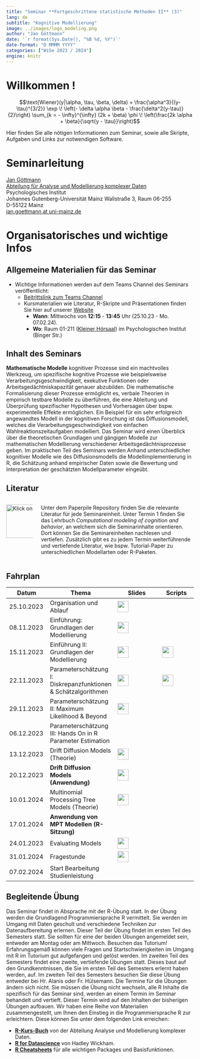 ```yaml
---
title: "Seminar **Fortgeschrittene statistische Methoden II** (3)"
lang: de
subtitle: "Kognitive Modellierung"
image: ../images/logo_modeling.png
author: "Jan Göttmann"
date: '`r format(Sys.Date(), "%B %d, %Y")`'
date-format: "D MMMM YYYY"
categories: ["WiSe 2023 / 2024"]
engine: knitr
---
```


# Willkommen !

$$\text{Wiener}(y|\alpha, \tau, \beta, \delta) =
\frac{\alpha^3}{(y-\tau)^{3/2}} \exp \! \left(- \delta \alpha \beta -
\frac{\delta^2(y-\tau)}{2}\right) \sum_{k = - \infty}^{\infty} (2k +
\beta) \phi \! \left(\frac{2k \alpha + \beta}{\sqrt{y - \tau}}\right)$$

Hier finden Sie alle nötigen Informationen zum Seminar, sowie alle Skripte, Aufgaben und Links zur notwendigen Software.

# Seminarleitung

[Jan Göttmann](https://methoden.amd.psychologie.uni-mainz.de/goettmann/)\
[Abteilung für Analyse und Modellierung komplexer Daten](https://methoden.amd.psychologie.uni-mainz.de/)\
Psychologisches Institut\
Johannes Gutenberg-Universität Mainz Wallstraße 3, Raum 06-255\
D-55122 Mainz\
[jan.goettmann at uni-mainz.de](jan.goettmann@uni-mainz.de)

# Organisatorisches und wichtige Infos

## Allgemeine Materialien für das Seminar

-   Wichtige Informationen werden auf dem Teams Channel des Seminars veröffentlicht:
    -   [Beitrittslink zum Teams Channel](https://teams.microsoft.com/l/team/19%3aFSXxxJYaizbw6Qc6xHsKPJUmvE_9BztlIerMDJA8RNU1%40thread.tacv2/conversations?groupId=b0203a36-e36a-41d8-8816-d5d1ec7cf968&tenantId=51aa2b30-c9fa-40db-b91a-3a53a8a08d85)
    -   Kursmaterialien wie Literatur, R-Skripte und Präsentationen finden Sie hier auf unserer [Website](https://josealanis.github.io/amdstatsem/)
        -   **Wann**: Mittwochs von **12:15** - **13:45** Uhr (25.10.23 - Mo. 07.02.24).
        -   **Wo**: Raum 01-211 ([Kleiner Hörsaal](https://maps.uni-mainz.de/leaflets/room/E7986DDE-BBDC-46C7-BB1E-02B3B8CDE79E)) im Psychologischen Institut (Binger Str.)

## Inhalt des Seminars

::: justify
**Mathematische Modelle** kognitiver Prozesse sind ein machtvolles Werkzeug, um spezifische kognitive Prozesse wie beispielsweise Verarbeitungsgeschwindigkeit, exekutive Funktionen oder Arbeitsgedächtniskapazität genauer abzubilden. Die mathematische Formalisierung dieser Prozesse ermöglicht es, verbale Theorien in empirisch testbare Modelle zu überführen, die eine Ableitung und Überprüfung spezifischer Hypothesen und Vorhersagen über bspw. experimentelle Effekte ermöglichen. Ein Beispiel für ein sehr erfolgreich angewandtes Modell in der kognitiven Forschung ist das Diffusionsmodell, welches die Verarbeitungsgeschwindigkeit von einfachen Wahlreaktionszeitaufgaben modelliert. Das Seminar wird einen Überblick über die theoretischen Grundlagen und gängigen Modelle zur mathematischen Modellierung verschiedener Arbeitsgedächtnisprozesse geben. Im praktischen Teil des Seminars werden Anhand unterschiedlicher kognitiver Modelle wie des Diffusionsmodells die Modellimplementierung in R, die Schätzung anhand empirischer Daten sowie die Bewertung und Interpretation der geschätzten Modellparameter eingeübt.
:::

## Literatur

::: columns
::: {.column width="15%"}
[![Klick on it!](../images/paperpile.png){width="90," height="90"}](https://paperpile.com/shared/lH0wBI)
:::

::: {.column width="85%"}
Unter dem Paperpile Repository finden Sie die relevante Literatur für jede Seminareinheit. Unter Termin 1 finden Sie das Lehrbuch *Computational modeling of cognition and behavior*, an welchem sich die Seminarinhalte orientieren. Dort können Sie die Seminareinheiten nachlesen und vertiefen. Zusätzlich gibt es zu jedem Termin weiterführende und vertiefende Literatur, wie bspw. Tutorial-Paper zu unterschiedlichen Modellarten oder R-Paketen.
:::
:::

## Fahrplan

| Datum      | Thema                                                          | Slides                                                                                                                                 | Scripts                                                                                         |
|----------------|----------------|------------------------|----------------|
| 25.10.2023 | Organisation und Ablauf                                        | [![](../images/slides.png){width="30," height="30"}](https://slides.com/gman_science/introduction-organisation?token=4Pkkol6P)         |                                                                                                 |
| 08.11.2023 | Einführung: Grundlagen der Modellierung                        | [![](../images/slides.png){width="30," height="30"}](https://slides.com/gman_science/introduction-why-models?token=r4ID0G6o)           |                                                                                                 |
| 15.11.2023 | Einführung II: Grundlagen der Modellierung                     | [![](../images/slides.png){width="30," height="30"}](https://slides.com/gman_science/lecture-2-introduction-ii?token=DXdrtkfF)         | [![](../images/r_logo.png){width="30," height="30"}](../scripts/cogmod/R-Scripts/power_law.R)   |
| 22.11.2023 | Parameterschätzung I: Diskrepanzfunktionen & Schätzalgorithmen | [![](../images/slides.png){width="30," height="30"}](https://slides.com/gman_science/lecture-3-parameter-estimation?token=4oPahfz8)    | [![](../images/r_logo.png){width="30," height="30"}](../scripts/cogmod/R-Scripts/error_space.R) |
| 29.11.2023 | Parameterschätzung II: Maximum Likelihood & Beyond             | [![](../images/slides.png){width="30," height="30"}](https://slides.com/gman_science/lecture-4-parameter-estimation-ii?token=myvvodNZ) |                                                                                                 |
| 06.12.2023 | Parameterschätzung III: Hands On in R Parameter Estimation     |                                                                                                                                        |                                                                                                 |
| 13.12.2023 | Drift Diffusion Models (Theorie)                               |  [![](../images/slides.png){width="30," height="30"}](https://slides.com/gman_science/lecture-9-sequential-sampling-models?token=kWrKjlPk)                                                                                                                                       |                                                                                                 |
| 20.12.2023 | **Drift Diffusion Models (Anwendung)**                         |  [![](../images/r_logo.png){width="30," height="30"}](../scripts/ddm-workshop/DDM_Workshop_solution.qmd)                                                                                                                                       |                                                                                                 |
| 10.01.2024 | Multinomial Processing Tree Models (Theorie)                   |   [![](../images/slides.png){width="30," height="30"}](https://slides.com/gman_science/lecture-6-mpt-models?token=X53S4VIK )                                                                                                                                      |                                                                                                 |
| 17.01.2024 | **Anwendung von MPT Modellen (R-Sitzung)**                     |                                                                                                                                        |                                                                                                 |
| 24.01.2023 | Evaluating Models                                        |  [![](../images/slides.png){width="30," height="30"}](https://slides.com/gman_science/paramter-recovery-network-meeting-36fa7a?token=76yfUGjc)                                                                                                                                       |                                                                                                 |
| 31.01.2024 | Fragestunde                                | [![](../images/slides.png){width="30," height="30"}](https://slides.com/gman_science/qa-session?token=ezZ-qq3i)                                                                                                                                        |                                                                                                 |
| 07.02.2024 | Start Bearbeitung Studienleistung                                                  |                                                                                                                                        |                                                                                                 |

## Begleitende Übung

::: justify
Das Seminar findet in Absprache mit der R-Übung statt. In der Übung werden die Grundlagend Programmiersprache R vermittelt. Sie werden im Umgang mit Daten geschult und verschiedene Techniken zur Datenaufbereitung erlernen. Dieser Teil der Übung findet im ersten Teil des Semesters statt. Sie sollten für eine der beiden Übungen angemeldet sein, entweder am Montag oder am Mittwoch. Besuchen das Tutorium! Erfahrungsgemäß können viele Fragen und Startschwierigkeiten im Umgang mit R im Tutorium gut aufgefangen und gelöst werden. Im zweiten Teil des Semesters findet eine zweite, vertiefende Übungen statt. Dieses baut auf den Grundkenntnissen, die Sie im ersten Teil des Semesters erlernt haben werden, auf. Im zweiten Teil des Semesters besuchen Sie diese Übung entweder bei Hr. Alanis oder Fr. Hülsemann. Die Termine für die Übungen ändern sich nicht. Sie müssen die Übung nicht wechseln, alle R Inhalte die spezifisch für das Seminar sind, werden an einem Termin im Seminar behandelt und vertieft. Dieser Termin wird auf den Inhalten der bisherigen Übungen aufbauen. Wir haben eine Reihe von Materialien zusammengestellt, um Ihnen den Einstieg in die Programmiersprache R zur erleichtern. Diese können Sie unter dem folgenden Link erreichen:
:::

::: customIndent
-   [**R-Kurs-Buch**](https://amd-lab.github.io/R-Kurs-Buch/) von der Abteilung Analyse und Modellierung komplexer Daten.
-   [**R for Datascience**](https://r4ds.had.co.nz/) von Hadley Wickham.
-   [**R Cheatsheets**](https://rstudio.github.io/cheatsheets/) für alle wichtigen Packages und Basisfunktionen.
:::
